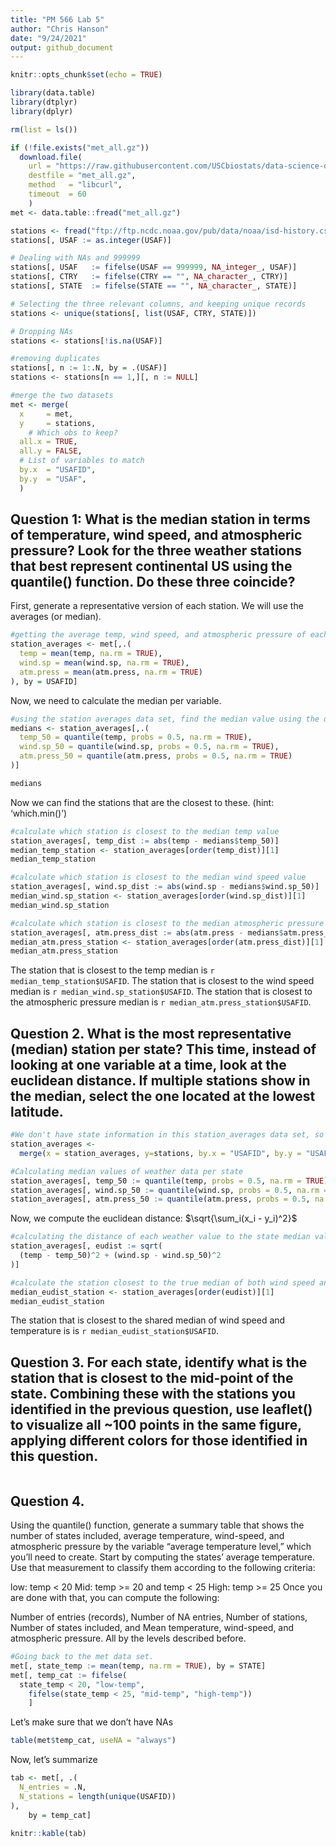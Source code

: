 ```yaml
---
title: "PM 566 Lab 5"
author: "Chris Hanson"
date: "9/24/2021"
output: github_document
---
```


```r
knitr::opts_chunk$set(echo = TRUE)
```

```r
library(data.table)
library(dtplyr)
library(dplyr)
```

```r
rm(list = ls())
```


```r
if (!file.exists("met_all.gz"))
  download.file(
    url = "https://raw.githubusercontent.com/USCbiostats/data-science-data/master/02_met/met_all.gz",
    destfile = "met_all.gz",
    method   = "libcurl",
    timeout  = 60
    )
met <- data.table::fread("met_all.gz")

stations <- fread("ftp://ftp.ncdc.noaa.gov/pub/data/noaa/isd-history.csv")
stations[, USAF := as.integer(USAF)]
```
```r
# Dealing with NAs and 999999
stations[, USAF   := fifelse(USAF == 999999, NA_integer_, USAF)]
stations[, CTRY   := fifelse(CTRY == "", NA_character_, CTRY)]
stations[, STATE  := fifelse(STATE == "", NA_character_, STATE)]

# Selecting the three relevant columns, and keeping unique records
stations <- unique(stations[, list(USAF, CTRY, STATE)])

# Dropping NAs
stations <- stations[!is.na(USAF)]

#removing duplicates
stations[, n := 1:.N, by = .(USAF)]
stations <- stations[n == 1,][, n := NULL]

#merge the two datasets
met <- merge(
  x     = met,      
  y     = stations, 
    # Which obs to keep?
  all.x = TRUE,      
  all.y = FALSE,
  # List of variables to match
  by.x  = "USAFID",
  by.y  = "USAF", 
  )

```

## Question 1: What is the median station in terms of temperature, wind speed, and atmospheric pressure? Look for the three weather stations that best represent continental US using the quantile() function. Do these three coincide?

First, generate a representative version of each station. We will use the averages (or median). 

```r
#getting the average temp, wind speed, and atmospheric pressure of each station in met (by USAFID)
station_averages <- met[,.(
  temp = mean(temp, na.rm = TRUE),
  wind.sp = mean(wind.sp, na.rm = TRUE),
  atm.press = mean(atm.press, na.rm = TRUE)
), by = USAFID]
```

Now, we need to calculate the median per variable.

```r
#using the station averages data set, find the median value using the quantile function.
medians <- station_averages[,.(
  temp_50 = quantile(temp, probs = 0.5, na.rm = TRUE),
  wind.sp_50 = quantile(wind.sp, probs = 0.5, na.rm = TRUE),
  atm.press_50 = quantile(atm.press, probs = 0.5, na.rm = TRUE)
)]

medians
```

Now we can find the stations that are the closest to these. (hint: 'which.min()')

```r
#calculate which station is closest to the median temp value
station_averages[, temp_dist := abs(temp - medians$temp_50)]
median_temp_station <- station_averages[order(temp_dist)][1]
median_temp_station

#calculate which station is closest to the median wind speed value
station_averages[, wind.sp_dist := abs(wind.sp - medians$wind.sp_50)]
median_wind.sp_station <- station_averages[order(wind.sp_dist)][1]
median_wind.sp_station

#calculate which station is closest to the median atmospheric pressure value
station_averages[, atm.press_dist := abs(atm.press - medians$atm.press_50)]
median_atm.press_station <- station_averages[order(atm.press_dist)][1]
median_atm.press_station
```
The station that is closest to the temp median is `r median_temp_station$USAFID`.
The station that is closest to the wind speed median is `r median_wind.sp_station$USAFID`.
The station that is closest to the atmospheric pressure median is `r median_atm.press_station$USAFID`.

## Question 2. What is the most representative (median) station per state? This time, instead of looking at one variable at a time, look at the euclidean distance. If multiple stations show in the median, select the one located at the lowest latitude.

```r
#We don't have state information in this station_averages data set, so we'll merge it in from met.
station_averages <- 
  merge(x = station_averages, y=stations, by.x = "USAFID", by.y = "USAF", all.x = TRUE, all.y = FALSE)
```

```r
#Calculating median values of weather data per state
station_averages[, temp_50 := quantile(temp, probs = 0.5, na.rm = TRUE), by = STATE]
station_averages[, wind.sp_50 := quantile(wind.sp, probs = 0.5, na.rm = TRUE), by = STATE]
station_averages[, atm.press_50 := quantile(atm.press, probs = 0.5, na.rm = TRUE), by = STATE]
```


Now, we compute the euclidean distance: $\sqrt{\sum_i(x_i - y_i)^2}$

```r
#calculating the distance of each weather value to the state median value, then using this to find the euclidean distance to the value best representing the median of all 3. However, we're not including atmospheric distance because there are so many NA's.
station_averages[, eudist := sqrt(
  (temp - temp_50)^2 + (wind.sp - wind.sp_50)^2
)]
```

```r
#calculate the station closest to the true median of both wind speed and temp
median_eudist_station <- station_averages[order(eudist)][1]
median_eudist_station
```

The station that is closest to the shared median of wind speed and temperature is is `r median_eudist_station$USAFID`.


## Question 3. For each state, identify what is the station that is closest to the mid-point of the state. Combining these with the stations you identified in the previous question, use leaflet() to visualize all ~100 points in the same figure, applying different colors for those identified in this question.

```r

```

## Question 4. 
Using the quantile() function, generate a summary table that shows the number of states included, average temperature, wind-speed, and atmospheric pressure by the variable “average temperature level,” which you’ll need to create.
Start by computing the states’ average temperature. Use that measurement to classify them according to the following criteria:

low: temp < 20
Mid: temp >= 20 and temp < 25
High: temp >= 25
Once you are done with that, you can compute the following:

Number of entries (records),
Number of NA entries,
Number of stations,
Number of states included, and
Mean temperature, wind-speed, and atmospheric pressure.
All by the levels described before.

```r
#Going back to the met data set.
met[, state_temp := mean(temp, na.rm = TRUE), by = STATE]
met[, temp_cat := fifelse(
  state_temp < 20, "low-temp",
    fifelse(state_temp < 25, "mid-temp", "high-temp"))
    ]

```

Let's make sure that we don't have NAs

```r
table(met$temp_cat, useNA = "always")


```

Now, let's summarize

```r
tab <- met[, .(
  N_entries = .N,
  N_stations = length(unique(USAFID))
),
    by = temp_cat]

knitr::kable(tab)
```

